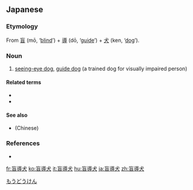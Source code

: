 ==Japanese==
{{ja-kanjitab|もう|どう|けん|yomi=on}}

===Etymology===
From [[盲]] (mō, ‘[[blind]]’) + [[導]] (dō, ‘[[guide]]’) + [[犬]] (ken, ‘[[dog]]’).

===Noun===
{{ja-noun|もうどうけん}}

# [[seeing-eye dog]], [[guide dog]] (a trained dog for visually impaired person)

====Related terms====
* {{ja-r|介助犬|かいじょけん}}
* {{ja-r|聴導犬|ちょうどうけん}}

====See also====
* (Chinese) {{zh-l|導盲犬}}

===References===
* {{R:Shogakukan}}

[[Category:ja:Working dogs|もうどうけん]]

[[fr:盲導犬]]
[[ko:盲導犬]]
[[it:盲導犬]]
[[hu:盲導犬]]
[[ja:盲導犬]]
[[zh:盲導犬]]